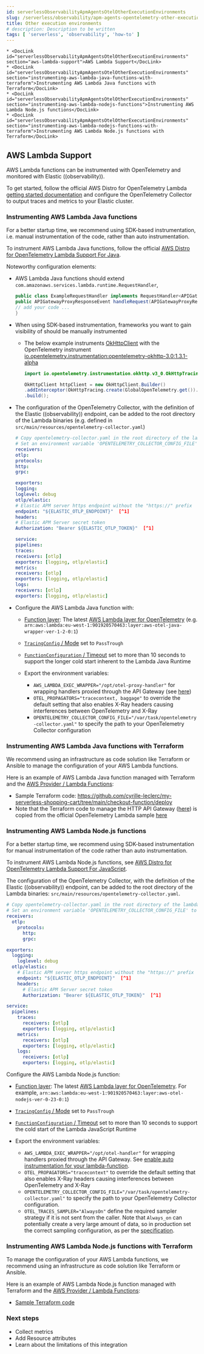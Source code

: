 ```yaml
---
id: serverlessObservabilityApmAgentsOtelOtherExecutionEnvironments
slug: /serverless/observability/apm-agents-opentelemetry-other-execution-environments
title: Other execution environments
# description: Description to be written
tags: [ 'serverless', 'observability', 'how-to' ]
---
```



<div id="open-telemetry-other-env"></div>

    * <DocLink id="serverlessObservabilityApmAgentsOtelOtherExecutionEnvironments" section="aws-lambda-support">AWS Lambda Support</DocLink>
    * <DocLink id="serverlessObservabilityApmAgentsOtelOtherExecutionEnvironments" section="instrumenting-aws-lambda-java-functions-with-terraform">Instrumenting AWS Lambda Java functions with Terraform</DocLink>
    * <DocLink id="serverlessObservabilityApmAgentsOtelOtherExecutionEnvironments" section="instrumenting-aws-lambda-nodejs-functions">Instrumenting AWS Lambda Node.js functions</DocLink>
    * <DocLink id="serverlessObservabilityApmAgentsOtelOtherExecutionEnvironments" section="instrumenting-aws-lambda-nodejs-functions-with-terraform">Instrumenting AWS Lambda Node.js functions with Terraform</DocLink>

<div id="open-telemetry-aws-lambda"></div>

## AWS Lambda Support

AWS Lambda functions can be instrumented with OpenTelemetry and monitored with Elastic ((observability)).

To get started, follow the official AWS Distro for OpenTelemetry Lambda [getting started documentation](https://aws-otel.github.io/docs/getting-started/lambda) and configure the OpenTelemetry Collector to output traces and metrics to your Elastic cluster.

<div id="open-telemetry-aws-lambda-java"></div>

### Instrumenting AWS Lambda Java functions

<DocCallOut title="Note">
For a better startup time, we recommend using SDK-based instrumentation, i.e. manual instrumentation of the code, rather than auto instrumentation.
</DocCallOut>

To instrument AWS Lambda Java functions, follow the official [AWS Distro for OpenTelemetry Lambda Support For Java](https://aws-otel.github.io/docs/getting-started/lambda/lambda-java).

Noteworthy configuration elements:

* AWS Lambda Java functions should extend `com.amazonaws.services.lambda.runtime.RequestHandler`,

    ```java
    public class ExampleRequestHandler implements RequestHandler<APIGatewayProxyRequestEvent, APIGatewayProxyResponseEvent> {
    public APIGatewayProxyResponseEvent handleRequest(APIGatewayProxyRequestEvent event, Context context) {
    // add your code ...
    }

    ```

* When using SDK-based instrumentation, frameworks you want to gain visibility of should be manually instrumented
    * The below example instruments [OkHttpClient](https://square.github.io/okhttp/4.x/okhttp/okhttp3/-ok-http-client/) with the OpenTelemetry instrument [io.opentelemetry.instrumentation:opentelemetry-okhttp-3.0:1.3.1-alpha](https://search.maven.org/artifact/io.opentelemetry.instrumentation/opentelemetry-okhttp-3.0/1.3.1-alpha/jar)

        ```java
        import io.opentelemetry.instrumentation.okhttp.v3_0.OkHttpTracing;

        OkHttpClient httpClient = new OkHttpClient.Builder()
        .addInterceptor(OkHttpTracing.create(GlobalOpenTelemetry.get()).newInterceptor())
        .build();
        ```

* The configuration of the OpenTelemetry Collector, with the definition of the Elastic ((observability)) endpoint, can be added to the root directory of the Lambda binaries (e.g. defined in `src/main/resources/opentelemetry-collector.yaml`)

    ```yaml
    # Copy opentelemetry-collector.yaml in the root directory of the lambda function
    # Set an environment variable 'OPENTELEMETRY_COLLECTOR_CONFIG_FILE' to '/var/task/opentelemetry-collector.yaml'
    receivers:
    otlp:
    protocols:
    http:
    grpc:

    exporters:
    logging:
    loglevel: debug
    otlp/elastic:
    # Elastic APM server https endpoint without the "https://" prefix
    endpoint: "${ELASTIC_OTLP_ENDPOINT}"  [^1]
    headers:
    # Elastic APM Server secret token
    Authorization: "Bearer ${ELASTIC_OTLP_TOKEN}"  [^1]

    service:
    pipelines:
    traces:
    receivers: [otlp]
    exporters: [logging, otlp/elastic]
    metrics:
    receivers: [otlp]
    exporters: [logging, otlp/elastic]
    logs:
    receivers: [otlp]
    exporters: [logging, otlp/elastic]
    ```
    [^1]: Environment-specific configuration parameters can be conveniently passed in as environment variables: `ELASTIC_OTLP_ENDPOINT` and `ELASTIC_OTLP_TOKEN`

* Configure the AWS Lambda Java function with:
    * [Function
        layer](https://docs.aws.amazon.com/lambda/latest/dg/API_Layer.html): The latest [AWS
        Lambda layer for OpenTelemetry](https://aws-otel.github.io/docs/getting-started/lambda/lambda-java) (e.g. `arn:aws:lambda:eu-west-1:901920570463:layer:aws-otel-java-wrapper-ver-1-2-0:1`)

    * [`TracingConfig` / Mode](https://docs.aws.amazon.com/lambda/latest/dg/API_TracingConfig.html) set to `PassTrough`
    * [`FunctionConfiguration` / Timeout](https://docs.aws.amazon.com/lambda/latest/dg/API_FunctionConfiguration.html) set to more than 10 seconds to support the longer cold start inherent to the Lambda Java Runtime
    * Export the environment variables:
        * `AWS_LAMBDA_EXEC_WRAPPER="/opt/otel-proxy-handler"` for wrapping handlers proxied through the API Gateway (see [here](https://aws-otel.github.io/docs/getting-started/lambda/lambda-java#enable-auto-instrumentation-for-your-lambda-function))
        * `OTEL_PROPAGATORS="tracecontext, baggage"` to override the default setting that also enables X-Ray headers causing interferences between OpenTelemetry and X-Ray
        * `OPENTELEMETRY_COLLECTOR_CONFIG_FILE="/var/task/opentelemetry-collector.yaml"` to specify the path to your OpenTelemetry Collector configuration

<div id="open-telemetry-aws-lambda-java-terraform"></div>

### Instrumenting AWS Lambda Java functions with Terraform

We recommend using an infrastructure as code solution like Terraform or Ansible to manage the configuration of your AWS Lambda functions.

Here is an example of AWS Lambda Java function managed with Terraform and the [AWS Provider / Lambda Functions](https://registry.terraform.io/providers/hashicorp/aws/latest/docs/resources/lambda_function):

* Sample Terraform code: https://github.com/cyrille-leclerc/my-serverless-shopping-cart/tree/main/checkout-function/deploy
* Note that the Terraform code to manage the HTTP API Gateway ([here](https://github.com/cyrille-leclerc/my-serverless-shopping-cart/tree/main/utils/terraform/api-gateway-proxy)) is copied from the official OpenTelemetry Lambda sample [here](https://github.com/open-telemetry/opentelemetry-lambda/tree/e72467a085a2a6e57af133032f85ac5b8bbbb8d1/utils)

<div id="open-telemetry-aws-lambda-nodejs"></div>

### Instrumenting AWS Lambda Node.js functions

<DocCallOut title="Note">
For a better startup time, we recommend using SDK-based instrumentation for manual instrumentation of the code rather than auto instrumentation.
</DocCallOut>

To instrument AWS Lambda Node.js functions, see [AWS Distro for OpenTelemetry Lambda Support For JavaScript](https://aws-otel.github.io/docs/getting-started/lambda/lambda-js).

The configuration of the OpenTelemetry Collector, with the definition of the Elastic ((observability)) endpoint, can be added to the root directory of the Lambda binaries: `src/main/resources/opentelemetry-collector.yaml`.

```yaml
# Copy opentelemetry-collector.yaml in the root directory of the lambda function
# Set an environment variable 'OPENTELEMETRY_COLLECTOR_CONFIG_FILE' to '/var/task/opentelemetry-collector.yaml'
receivers:
  otlp:
    protocols:
      http:
      grpc:

exporters:
  logging:
    loglevel: debug
  otlp/elastic:
    # Elastic APM server https endpoint without the "https://" prefix
    endpoint: "${ELASTIC_OTLP_ENDPOINT}"  [^1]
    headers:
      # Elastic APM Server secret token
      Authorization: "Bearer ${ELASTIC_OTLP_TOKEN}"  [^1]

service:
  pipelines:
    traces:
      receivers: [otlp]
      exporters: [logging, otlp/elastic]
    metrics:
      receivers: [otlp]
      exporters: [logging, otlp/elastic]
    logs:
      receivers: [otlp]
      exporters: [logging, otlp/elastic]
```
[^1]: Environment-specific configuration parameters can be conveniently passed in as environment variables: `ELASTIC_OTLP_ENDPOINT` and `ELASTIC_OTLP_TOKEN`

Configure the AWS Lambda Node.js function:

* [Function
    layer](https://docs.aws.amazon.com/lambda/latest/dg/API_Layer.html): The latest [AWS
    Lambda layer for OpenTelemetry](https://aws-otel.github.io/docs/getting-started/lambda/lambda-js). For example, `arn:aws:lambda:eu-west-1:901920570463:layer:aws-otel-nodejs-ver-0-23-0:1`)

* [`TracingConfig` / Mode](https://docs.aws.amazon.com/lambda/latest/dg/API_TracingConfig.html) set to `PassTrough`
* [`FunctionConfiguration` / Timeout](https://docs.aws.amazon.com/lambda/latest/dg/API_FunctionConfiguration.html) set to more than 10 seconds to support the cold start of the Lambda JavaScript Runtime
* Export the environment variables:
    * `AWS_LAMBDA_EXEC_WRAPPER="/opt/otel-handler"` for wrapping handlers proxied through the API Gateway. See [enable auto instrumentation for your lambda-function](https://aws-otel.github.io/docs/getting-started/lambda/lambda-js#enable-auto-instrumentation-for-your-lambda-function).
    * `OTEL_PROPAGATORS="tracecontext"` to override the default setting that also enables X-Ray headers causing interferences between OpenTelemetry and X-Ray
    * `OPENTELEMETRY_COLLECTOR_CONFIG_FILE="/var/task/opentelemetry-collector.yaml"` to specify the path to your OpenTelemetry Collector configuration.
    * `OTEL_TRACES_SAMPLER="AlwaysOn"` define the required sampler strategy if it is not sent from the caller. Note that `Always_on` can potentially create a very large amount of data, so in production set the correct sampling configuration, as per the [specification](https://github.com/open-telemetry/opentelemetry-specification/blob/main/specification/trace/sdk.md#sampling).

<div id="open-telemetry-aws-lambda-nodejs-terraform"></div>

### Instrumenting AWS Lambda Node.js functions with Terraform

To manage the configuration of your AWS Lambda functions, we recommend using an infrastructure as code solution like Terraform or Ansible.

Here is an example of AWS Lambda Node.js function managed with Terraform and the [AWS Provider / Lambda Functions](https://registry.terraform.io/providers/hashicorp/aws/latest/docs/resources/lambda_function):

* [Sample Terraform code](https://github.com/michaelhyatt/terraform-aws-nodejs-api-worker-otel/tree/v0.24)

<div id="open-telemetry-lambda-next"></div>

### Next steps

* <DocLink id="serverlessObservabilityApmAgentsOtelCollectMetrics">Collect metrics</DocLink>
* Add <DocLink id="serverlessObservabilityApmAgentsOtelResourceAttributes">Resource attributes</DocLink>
* Learn about the <DocLink id="serverlessObservabilityApmAgentsOtelLimitations">limitations of this integration</DocLink>

